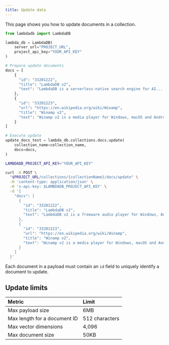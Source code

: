 ```yaml
---
title: Update data
---
```


This page shows you how to update documents in a collection.

<CodeGroup>
    
  ```python Python
  from lambdadb import LambdaDB

  lambda_db = LambdaDB(
      server_url="PROJECT_URL",
      project_api_key="YOUR_API_KEY"
  )

  # Prepare update documents
  docs = [
      {
        "id": "33201222",
        "title": "LambdaDB v2",
        "text": "LambdaDB is a serverless-native search engine for AI... "
      },
      {
        "id": "33201223",
        "url": "https://en.wikipedia.org/wiki/Winamp",
        "title": "Winamp v2",
        "text": "Winamp v2 is a media player for Windows, macOS and Android, originally developed by Justin Frankel and Dmitry Boldyrev by their company Nullsoft, which they later sold to AOL, who sold to Radionomy in January 2014."
      }
  ]

  # Execute update
  update_docs_test = lambda_db.collections.docs.update(
      collection_name=collection_name,
      docs=docs,
  )
  ```

  ```bash cURL
  LAMBDADB_PROJECT_API_KEY="YOUR_API_KEY"

  curl -X POST \
    "$PROJECT_URL/collections/{collectionName}/docs/update" \
    -H 'content-type: application/json' \
    -H 'x-api-key: $LAMBDADB_PROJECT_API_KEY' \
    -d '{
      "docs": [
        {
          "id": "33201222",
          "title": "LambdaDB v2",
          "text": "LambdaDB v2 is a freeware audio player for Windows, Android and Linux (through Wine) ... "
        },
        {
          "id": "33201223",
          "url": "https://en.wikipedia.org/wiki/Winamp",
          "title": "Winamp v2",
          "text": "Winamp v2 is a media player for Windows, macOS and Android, originally developed by Justin Frankel and Dmitry Boldyrev by their company Nullsoft, which they later sold to AOL, who sold to Radionomy in January 2014."
        }
      ]
    }'
  ```

</CodeGroup>

<Info>
  
  Each document in a payload must contain an `id` field to uniquely identify a document to update.

</Info>

## Update limits

| Metric                       | Limit           |
| :--------------------------- | :-------------- |
| Max payload size             | 6MB             |
| Max length for a document ID | 512 characters  |
| Max vector dimensions        | 4,096           |
| Max document size            | 50KB            |